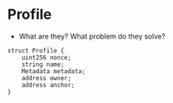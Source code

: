 # Profile

- What are they? What problem do they solve?

```solidity
struct Profile {
    uint256 nonce;
    string name;
    Metadata metadata;
    address owner;
    address anchor;
}
```
